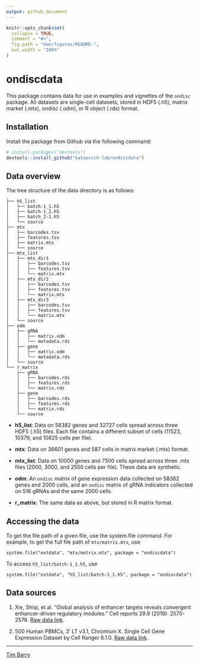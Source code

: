 ```yaml
---
output: github_document
---
```


<!-- README.md is generated from README.Rmd. Please edit that file -->

```r
knitr::opts_chunk$set(
  collapse = TRUE,
  comment = "#>",
  fig.path = "man/figures/README-",
  out.width = "100%"
)
```

# ondiscdata

This package contains data for use in examples and vignettes of the `ondisc` package. All datasets are single-cell datasets, stored in HDF5 (.h5), matrix market (.mtx), ondisc (.odm), or R object (.rds) format.

## Installation

Install the package from Github via the following command:

``` r
# install.packages("devtools")
devtools::install_github("katsevich-lab/ondiscdata")
```

## Data overview

The tree structure of the data directory is as follows:

```
├── h5_list
│   ├── batch-1_1.h5
│   ├── batch-1_2.h5
│   ├── batch_2-1.h5
│   └── source
├── mtx
│   ├── barcodes.tsv
│   ├── features.tsv
│   ├── matrix.mtx
│   └── source
├── mtx_list
│   ├── mtx_dir1
│   │   ├── barcodes.tsv
│   │   ├── features.tsv
│   │   └── matrix.mtx
│   ├── mtx_dir2
│   │   ├── barcodes.tsv
│   │   ├── features.tsv
│   │   └── matrix.mtx
│   ├── mtx_dir3
│   │   ├── barcodes.tsv
│   │   ├── features.tsv
│   │   └── matrix.mtx
│   └── source
├── odm
│   ├── gRNA
│   │   ├── matrix.odm
│   │   └── metadata.rds
│   ├── gene
│   │   ├── matrix.odm
│   │   └── metadata.rds
│   └── source
└── r_matrix
    ├── gRNA
    │   ├── barcodes.rds
    │   ├── features.rds
    │   └── matrix.rds
    ├── gene
    │   ├── barcodes.rds
    │   ├── features.rds
    │   └── matrix.rds
    └── source
```

- **h5_list**: Data on 58382 genes and 32727 cells spread across three HDF5 (.h5) files. Each file contains a different subset of cells (11523, 10379, and 10825 cells per file).

- **mtx**: Data on 36601 genes and 587 cells in matrix market (.mtx) format.

- **mtx_list**: Data on 10000 genes and 7500 cells spread across three .mtx files (2000, 3000, and 2500 cells per file). These data are synthetic.

- **odm**: An `ondisc` matrix of gene expression data collected on 58382 genes and 2000 cells, and an `ondisc` matrix of gRNA indicators collected on 516 gRNAs and the same 2000 cells.

- **r_matrix**: The same data as above, but stored in R matrix format.

## Accessing the data

To get the file path of a given file, use the system.file command. For example, to get the full file path of `mtx/matrix.mtx`, use

```
system.file("extdata", "mtx/matrix.mtx", package = "ondiscdata")
```

To access `h5_list/batch-1_1.h5`, use

```
system.file("extdata", "h5_list/batch-1_1.h5", package = "ondiscdata")
```

## Data sources

1. Xie, Shiqi, et al. "Global analysis of enhancer targets reveals convergent enhancer-driven regulatory modules." Cell reports 29.9 (2019): 2570-2578. [Raw data link](https://www.ncbi.nlm.nih.gov/geo/download/?acc=GSE129837).

2. 500 Human PBMCs, 3' LT v3.1, Chromium X. Single Cell Gene Expression Dataset by Cell Ranger 6.1.0. [Raw data link](https://www.10xgenomics.com/resources/datasets/500-human-pbm-cs-3-lt-v-3-1-chromium-x-3-1-standard-6-1-0).

-----
[Tim Barry](https://github.com/timothy-barry)
